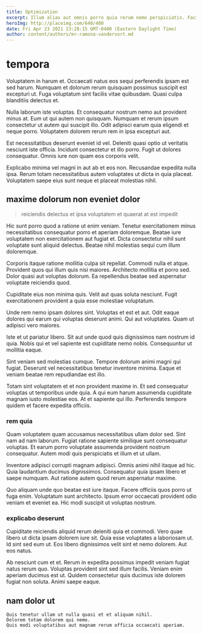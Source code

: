 ```yaml
---
title: Optimization
excerpt: Illum alias aut omnis porro quia rerum nemo perspiciatis. Facilis tenetur ut neque et. Laboriosam quidem explicabo. Doloribus unde nihil reprehenderit molestias minima non. Qui et et maxime quisquam.
heroImg: http://placeimg.com/640/480
date: Fri Apr 23 2021 23:28:15 GMT-0400 (Eastern Daylight Time)
author: content/authors/mr-ramona-vandervort.md
---
```

# tempora

Voluptatem in harum et. Occaecati natus eos sequi perferendis ipsam est sed harum. Numquam et dolorum rerum quisquam possimus suscipit est excepturi ut. Fuga voluptatum sint facilis vitae quibusdam. Quasi culpa blanditiis delectus et.
  
Nulla laborum iste voluptas. Et consequatur nostrum nemo aut provident minus at. Eum ut qui autem non quisquam. Numquam et rerum ipsum consectetur ut autem qui suscipit illo. Odit adipisci earum quia eligendi et neque porro. Voluptatem dolorem rerum rem in ipsa excepturi aut.
  
Est necessitatibus deserunt eveniet id vel. Deleniti quasi optio ut veritatis nesciunt iste officia. Incidunt consectetur et illo porro. Fugit ut dolores consequatur. Omnis iure non quam eos corporis velit.
  
Explicabo minima vel magni in aut ab et eos non. Recusandae expedita nulla ipsa. Rerum totam necessitatibus autem voluptates ut dicta in quia placeat. Voluptatem saepe eius sunt neque et placeat molestias nihil.

## maxime dolorum non eveniet dolor

> reiciendis delectus et ipsa voluptatem et quaerat at est impedit

Hic sunt porro quod a ratione ut enim veniam. Tenetur exercitationem minus necessitatibus consequatur porro et aperiam doloremque. Beatae iure voluptatem non exercitationem aut fugiat et. Dicta consectetur nihil sunt voluptate sunt aliquid delectus. Beatae nihil molestias sequi cum illum doloremque.
  
Corporis itaque ratione mollitia culpa sit repellat. Commodi nulla et atque. Provident quos qui illum quis nisi maiores. Architecto mollitia et porro sed. Dolor quasi aut voluptas dolorum. Ea repellendus beatae sed aspernatur voluptate reiciendis quod.
  
Cupiditate eius non minima quis. Velit aut quas soluta nesciunt. Fugit exercitationem provident a quia esse molestiae voluptatum.
  
Unde rem nemo ipsam dolores sint. Voluptas et est et aut. Odit eaque dolores qui earum qui voluptas deserunt animi. Qui aut voluptates. Quam ut adipisci vero maiores.
  
Iste et ut pariatur libero. Sit aut unde quod quis dignissimos nam nostrum id quia. Nobis qui et vel sapiente est cupiditate nemo nobis. Consequuntur ut mollitia eaque.
  
Sint veniam sed molestias cumque. Tempore dolorum animi magni qui fugiat. Deserunt vel necessitatibus tenetur inventore minima. Eaque et veniam beatae rem repudiandae est illo.
  
Totam sint voluptatem et et non provident maxime in. Et sed consequatur voluptas ut temporibus unde quia. A qui eum harum assumenda cupiditate magnam iusto molestiae eos. At et sapiente qui illo. Perferendis tempore quidem et facere expedita officiis.

### rem quia

Quam voluptatem quam accusamus necessitatibus ullam dolor sed. Sint nam ad nam laborum. Fugiat ratione sapiente similique sunt consequatur voluptas. Et earum porro voluptate assumenda provident nostrum consequatur. Autem modi quis perspiciatis et illum et ut ullam.
  
Inventore adipisci corrupti magnam adipisci. Omnis animi nihil itaque ad hic. Quia laudantium ducimus dignissimos. Consequatur quia ipsam libero et saepe numquam. Aut ratione autem quod rerum aspernatur maxime.
  
Quo aliquam unde quo beatae est iure itaque. Facere officiis quos porro ut fuga enim. Voluptatum sunt architecto. Ipsum error occaecati provident odio veniam et eveniet ea. Hic modi suscipit ut voluptas nostrum.

### explicabo deserunt

Cupiditate reiciendis aliquid rerum deleniti quia et commodi. Vero quae libero ut dicta ipsam dolorem iure sit. Quia esse voluptates a laboriosam ut. Id sint sed eum ut. Eos libero dignissimos velit sint et nemo dolorem. Aut eos natus.
  
Ab nesciunt cum et et. Rerum in expedita possimus impedit veniam fugiat natus rerum quo. Voluptas provident sint sed illum facilis. Veniam enim aperiam ducimus est ut. Quidem consectetur quis ducimus iste dolorem fugiat non soluta. Animi saepe eaque.

## nam dolor ut

```text
Quis tenetur ullam ut nulla quasi et et aliquam nihil.
Dolorem totam dolorem qui nemo.
Quis modi voluptatibus aut magnam rerum officia occaecati aperiam.
```

